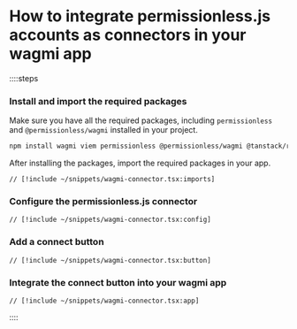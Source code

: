 # How to integrate permissionless.js accounts as connectors in your wagmi app

::::steps


### Install and import the required packages

Make sure you have all the required packages, including `permissionless` and `@permissionless/wagmi` installed in your project.

```bash [Terminal]
npm install wagmi viem permissionless @permissionless/wagmi @tanstack/react-query
```

After installing the packages, import the required packages in your app.

```tsx
// [!include ~/snippets/wagmi-connector.tsx:imports]
```

### Configure the permissionless.js connector

```tsx
// [!include ~/snippets/wagmi-connector.tsx:config]
```

### Add a connect button
```tsx
// [!include ~/snippets/wagmi-connector.tsx:button]
```

### Integrate the connect button into your wagmi app
```tsx
// [!include ~/snippets/wagmi-connector.tsx:app]
```

::::